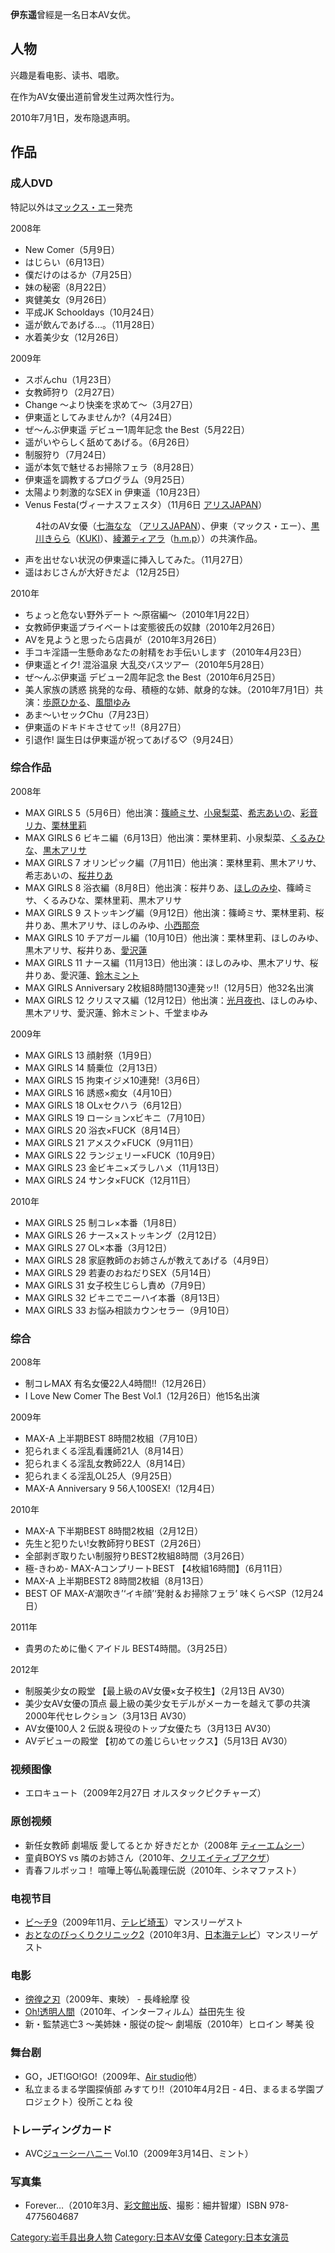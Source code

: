 {{blpunsourced|time=2014-01-21T16:14:45+00:00}}
{{prose|time=2014-01-21T16:14:45+00:00}}
{{AV女優|
|名前=伊東 遥
|画像ファイル=
|ふりがな=いとう はるか
|愛称=はるるん
|有限会社アイナ所属
|生年=1986
|生月=12
|生日=13
|出身地={{JPN}}[[岩手县|岩手县]]
|[[血液型|血液型]]=A型
|時点=2008年5月
|身長=160
|体重=
|バスト=81
|ウエスト=58
|ヒップ=87
|カップ=C
|股下=
|靴=
|身体備考=
|デビュー=
|ジャンル=AV女优
|モデル内容=
|AV出演期間=2008年-2010年
|活動備考=
|他の活動=
|その他=
}}
'''伊东遥'''{{BD|1986年|12月13日|catIdx=Itō, Haruka}}曾經是一名日本AV女优。

==人物==
兴趣是看电影、读书、唱歌。
 
在作为AV女優出道前曾发生过两次性行为。
 
2010年7月1日，发布隐退声明。

==作品==
=== 成人DVD===
特記以外は[[マックス・エー|マックス・エー]]発売
;2008年
* New Comer（5月9日）
* はじらい（6月13日）
* 僕だけのはるか（7月25日）
* 妹の秘密（8月22日）
* 爽健美女（9月26日）
* 平成JK Schooldays（10月24日）
* 遥が飲んであげる…。（11月28日）
* 水着美少女（12月26日）
;2009年
* スポんchu（1月23日）
* 女教師狩り（2月27日）
* Change 〜より快楽を求めて〜（3月27日）
* 伊東遥としてみませんか?（4月24日）
* ぜ〜んぶ伊東遥 デビュー1周年記念 the Best（5月22日）
* 遥がいやらしく舐めてあげる。（6月26日）
* 制服狩り（7月24日）
* 遥が本気で魅せるお掃除フェラ（8月28日）
* 伊東遥を調教するプログラム（9月25日）
* 太陽より刺激的なSEX in 伊東遥（10月23日）
* Venus Festa(ヴィーナスフェスタ）（11月6日 [[アリスJAPAN|アリスJAPAN]]）
: 4社のAV女優（[[七海なな|七海なな]] （[[アリスJAPAN|アリスJAPAN]]）、伊東（マックス・エー）、[[黒川きらら|黒川きらら]]（[[九鬼_(アダルトビデオ)|KUKI]]）、[[綾瀬ティアラ|綾瀬ティアラ]]（[[h.m.p|h.m.p]]））の共演作品。
* 声を出せない状況の伊東遥に挿入してみた。（11月27日）
* 遥はおじさんが大好きだよ（12月25日）
;2010年
* ちょっと危ない野外デート 〜原宿編〜（2010年1月22日）
* 女教師伊東遥プライベートは変態彼氏の奴隷（2010年2月26日）
* AVを見ようと思ったら店員が（2010年3月26日）
* 手コキ淫語一生懸命あなたの射精をお手伝いします（2010年4月23日）
* 伊東遥とイク! 混浴温泉 大乱交バスツアー（2010年5月28日）
* ぜ〜んぶ伊東遥 デビュー2周年記念 the Best（2010年6月25日）
* 美人家族の誘惑 挑発的な母、積極的な姉、献身的な妹。（2010年7月1日）共演：[[歩原ひかる|歩原ひかる]]、[[風間ゆみ|風間ゆみ]]
* あま〜いセックChu（7月23日）
* 伊東遥のドキドキさせてッ!!（8月27日）
* 引退作! 誕生日は伊東遥が祝ってあげる♡（9月24日）

=== 综合作品 ===
;2008年
* MAX GIRLS 5（5月6日）他出演：[[篠崎ミサ|篠崎ミサ]]、[[小泉梨菜|小泉梨菜]]、[[希志あいの|希志あいの]]、[[彩音リカ|彩音リカ]]、[[栗林里莉|栗林里莉]]
* MAX GIRLS 6 ビキニ編（6月13日）他出演：栗林里莉、小泉梨菜、[[くるみひな|くるみひな]]、[[黒木アリサ|黒木アリサ]]
* MAX GIRLS 7 オリンピック編（7月11日）他出演：栗林里莉、黒木アリサ、希志あいの、[[桜井りあ|桜井りあ]]
* MAX GIRLS 8 浴衣編（8月8日）他出演：桜井りあ、[[ほしのみゆ|ほしのみゆ]]、篠崎ミサ、くるみひな、栗林里莉、黒木アリサ
* MAX GIRLS 9 ストッキング編（9月12日）他出演：篠崎ミサ、栗林里莉、桜井りあ、黒木アリサ、ほしのみゆ、[[小西那奈|小西那奈]]
* MAX GIRLS 10 チアガール編（10月10日）他出演：栗林里莉、ほしのみゆ、黒木アリサ、桜井りあ、[[愛沢蓮|愛沢蓮]]
* MAX GIRLS 11 ナース編（11月13日）他出演：ほしのみゆ、黒木アリサ、桜井りあ、愛沢蓮、[[鈴木ミント|鈴木ミント]]
* MAX GIRLS Anniversary 2枚組8時間130連発ッ!!（12月5日）他32名出演
* MAX GIRLS 12 クリスマス編（12月12日）他出演：[[光月夜也|光月夜也]]、ほしのみゆ、黒木アリサ、愛沢蓮、鈴木ミント、千堂まゆみ
;2009年
* MAX GIRLS 13 顔射祭（1月9日）
* MAX GIRLS 14 騎乗位（2月13日）
* MAX GIRLS 15 拘束イジメ10連発!（3月6日）
* MAX GIRLS 16 誘惑×痴女（4月10日）
* MAX GIRLS 18 OLxセクハラ（6月12日）
* MAX GIRLS 19 ローションxビキニ（7月10日）
* MAX GIRLS 20 浴衣×FUCK（8月14日）
* MAX GIRLS 21 アメスク×FUCK（9月11日）
* MAX GIRLS 22 ランジェリー×FUCK（10月9日）
* MAX GIRLS 23 金ビキニ×ズラしハメ（11月13日）
* MAX GIRLS 24 サンタ×FUCK（12月11日）

;2010年
* MAX GIRLS 25 制コレ×本番（1月8日）
* MAX GIRLS 26 ナース×ストッキング（2月12日）
* MAX GIRLS 27 OL×本番（3月12日）
* MAX GIRLS 28 家庭教師のお姉さんが教えてあげる（4月9日）
* MAX GIRLS 29 若妻のおねだりSEX（5月14日）
* MAX GIRLS 31 女子校生じらし責め（7月9日）
* MAX GIRLS 32 ビキニでニーハイ本番（8月13日）
* MAX GIRLS 33 お悩み相談カウンセラー（9月10日）

=== 综合 ===
;2008年
* 制コレMAX 有名女優22人4時間!!（12月26日）
* I Love New Comer The Best Vol.1（12月26日）他15名出演

;2009年
* MAX-A 上半期BEST 8時間2枚組（7月10日）
* 犯られまくる淫乱看護師21人（8月14日）
* 犯られまくる淫乱女教師22人（8月14日）
* 犯られまくる淫乱OL25人（9月25日）
* MAX-A Anniversary 9 56人100SEX!（12月4日）

;2010年
* MAX-A 下半期BEST 8時間2枚組（2月12日）
* 先生と犯りたい!女教師狩りBEST（2月26日）
* 全部剥ぎ取りたい制服狩りBEST2枚組8時間（3月26日）
* 極-きわめ- MAX-AコンプリートBEST 【4枚組16時間】（6月11日）
* MAX-A 上半期BEST2 8時間2枚組（8月13日）
* BEST OF MAX-A‘潮吹き’‘イキ顔’‘発射＆お掃除フェラ’ 味くらべSP（12月24日）

;2011年
* 貴男のために働くアイドル BEST4時間。（3月25日）

;2012年
* 制服美少女の殿堂 【最上級のAV女優×女子校生】（2月13日 AV30）
* 美少女AV女優の頂点 最上級の美少女モデルがメーカーを越えて夢の共演 2000年代セレクション（3月13日 AV30）
* AV女優100人 2 伝説＆現役のトップ女優たち（3月13日 AV30）
* AVデビューの殿堂 【初めての羞じらいセックス】（5月13日 AV30）

=== 视频图像 ===
* エロキュート（2009年2月27日 オルスタックピクチャーズ）

=== 原创视频 ===
* 新任女教師 劇場版 愛してるとか 好きだとか（2008年 [[ティーエムシー|ティーエムシー]]）
* 童貞BOYS vs 隣のお姉さん（2010年、[[クリエイティブアクザ|クリエイティブアクザ]]）
* 青春フルボッコ！ 喧嘩上等仏恥義理伝説（2010年、シネマファスト）

=== 电视节目 ===
*[[ビ〜チ9|ビ〜チ9]]（2009年11月、[[テレビ埼玉|テレビ埼玉]]）マンスリーゲスト
*[[おとなのびっくりクリニック|おとなのびっくりクリニック2]]（2010年3月、[[日本海テレビジョン放送|日本海テレビ]]）マンスリーゲスト

=== 电影 ===
* [[徬徨之刃|徬徨之刃]]（2009年、東映） - 長峰絵摩 役
* [[Oh!透明人間|Oh!透明人間]]（2010年、インターフィルム）益田先生 役
* 新・監禁逃亡3 〜美姉妹・服従の掟〜 劇場版（2010年）ヒロイン 琴美 役

=== 舞台剧 ===
* GO，JET!GO!GO!（2009年、[[エアースタジオ|Air studio]]他）
* 私立まるまる学園探偵部 みすてり!!（2010年4月2日 - 4日、まるまる学園プロジェクト）役所ことね 役

=== トレーディングカード ===
* AVC[[ジューシーハニー|ジューシーハニー]] Vol.10（2009年3月14日、ミント）

=== 写真集 ===
* Forever…（2010年3月、[[彩文館出版|彩文館出版]]、撮影：細井智燿）ISBN 978-4775604687
{{成人廣播獎}}
{{DEFAULTSORT:Itō, Haruka}}
[[Category:岩手县出身人物|Category:岩手县出身人物]]
[[Category:日本AV女優|Category:日本AV女優]]
[[Category:日本女演员|Category:日本女演员]]